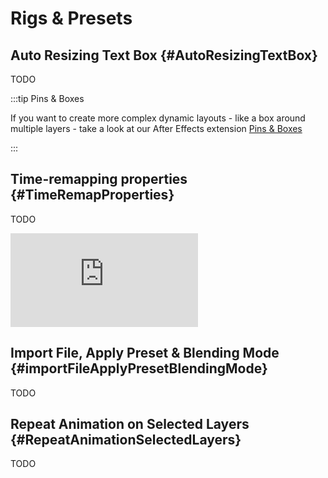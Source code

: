 


# Rigs & Presets

## Auto Resizing Text Box {#AutoResizingTextBox}

TODO

:::tip Pins & Boxes

If you want to create more complex dynamic layouts - like a box around multiple layers - take a look at our After Effects extension [Pins & Boxes](https://aescripts.com/pins-and-boxes/)


:::

## Time-remapping properties {#TimeRemapProperties}

TODO

<div class="video-container"><iframe src="https://www.youtube.com/embed/IlYelOb4Ps0?rel=0"  frameborder="0" allowfullscreen="allowfullscreen"></iframe>
</div>


## Import File, Apply Preset & Blending Mode {#importFileApplyPresetBlendingMode}

TODO

## Repeat Animation on Selected Layers {#RepeatAnimationSelectedLayers}

TODO